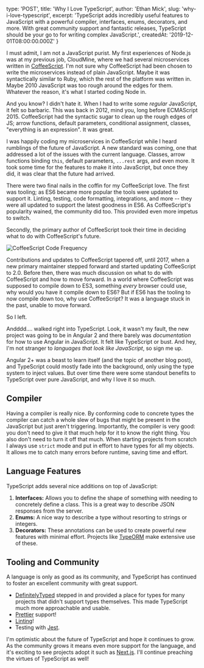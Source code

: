 
  type: 'POST',
  title: 'Why I Love TypeScript',
  author: 'Ethan Mick',
  slug: 'why-i-love-typescript',
  excerpt: 'TypeScript adds incredibly useful features to JavaScript with a powerful compiler, interfaces, enums, decorators, and more. With great community support and fantastic releases, TypeScript should be your go to for writing complex JavaScript.',
  createdAt: '2019-12-01T08:00:00.000Z'
}


I must admit, I am not a JavaScript purist. My first experiences of
Node.js was at my previous job, CloudMine, where we had several
microservices written in [CoffeeScript](https://coffeescript.org/). I'm
not sure why CoffeeScript had been chosen to write the microservices
instead of plain JavaScript. Maybe it was syntactically similar to Ruby,
which the rest of the platform was written in. Maybe 2010 JavaScript was
too rough around the edges for them. Whatever the reason, it's what I
started coding Node in.

And you know? I didn't hate it. When I had to write some *regular*
JavaScript, it felt so barbaric. This was back in 2012, mind you, long
before ECMAScript 2015. CoffeeScript had the syntactic sugar to clean up
the rough edges of JS; arrow functions, default parameters, conditional
assignment, classes, "everything is an expression". It was great.

I was happily coding my microservices in CoffeeScript while I heard
rumblings of the future of JavaScript. A new standard was coming, one
that addressed a lot of the issues with the current language. Classes,
arrow functions binding `this`, default parameters, `...rest` args, and
even more. It took some time for the features to make it into
JavaScript, but once they did, it was clear that the future had arrived.

There were two final nails in the coffin for my CoffeeScript love. The
first was tooling; as ES6 became more popular the tools were updated to
support it. Linting, testing, code formatting, integrations, and more --
they were all updated to support the latest goodness in ES6. As
CoffeeScript's popularity wained, the community did too. This provided
even more impetus to switch.

Secondly, the primary author of CoffeeScript took their time in deciding
what to do with CoffeeScript's future.

![CoffeeScript Code
Frequency](/public/images/coffeescript-code-frequency.png)

Contributions and updates to CoffeeScript tapered off, until 2017, when
a new primary maintainer stepped forward and started updating
CoffeeScript to 2.0. Before then, there was much discussion on what to
do with CoffeeScript and how to move forward. In a world where
CoffeeScript was supposed to compile down to ES3, something *every*
browser could use, why would you have it compile down to ES6? But if ES6
has the tooling to now compile down too, why use CoffeeScript? It was a
language stuck in the past, unable to move forward.

So I left.

Andddd.... walked right into TypeScript. Look, it wasn't my fault, the
new project was going to be in Angular 2 and there barely was
*documentation* for how to use Angular in JavaScript. It felt like
TypeScript or bust. And hey, I'm not stranger to *languages that look
like JavaScript*, so sign me up.

Angular 2+ was a beast to learn itself (and the topic of another blog
post), and TypeScript could mostly fade into the background, only using
the type system to inject values. But over time there were some standout
benefits to TypeScript over pure JavaScript, and why I love it so much.

Compiler
--------

Having a compiler is really nice. By conforming code to concrete types
the compiler can catch a whole slew of bugs that might be present in the
JavaScript but just aren't triggering. Importantly, the compiler is
very good: you don't need to give it that much help for it to know the
right thing. You also don't need to turn it off that much. When
starting projects from scratch I always use `strict` mode and put in
effort to have types for all my objects. It allows me to catch many
errors before runtime, saving time and effort.

Language Features
-----------------

TypeScript adds several nice additions on top of JavaScript:

1.  **Interfaces:** Allows you to define the shape of something with
    needing to concretely define a class. This is a great way to
    describe JSON responses from the server.
2.  **Enums:** A nice way to describe a type without resorting to
    strings or integers.
3.  **Decorators:** These annotations can be used to create powerful new
    features with minimal effort. Projects like
    [TypeORM](https://github.com/typeorm/typeorm) make extensive use of
    these.

Tooling and Community
---------------------

A language is only as good as its community, and TypeScript has
continued to foster an excellent community with great support.

-   [DefinitelyTyped](https://github.com/DefinitelyTyped/DefinitelyTyped)
    stepped in and provided a place for types for many projects that
    didn't support types themselves. This made TypeScript much more
    approachable and usable.
-   [Prettier](https://prettier.io/) support!
-   [Linting](https://palantir.github.io/tslint/)!
-   Testing with [Jest](https://jestjs.io/docs/en/getting-started).

I'm optimistic about the future of TypeScript and hope it continues to
grow. As the community grows it means even more support for the
language, and it's exciting to see projects adopt it such as
[Next.js](https://github.com/zeit/next.js). I'll continue preaching the
virtues of TypeScript as well!
